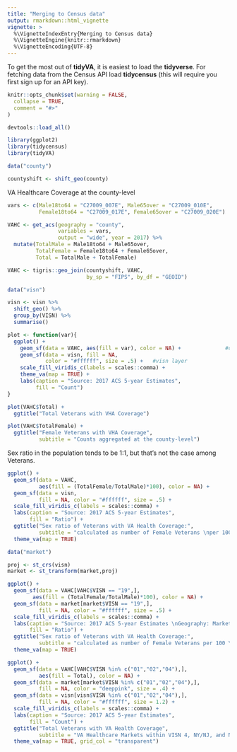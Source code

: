 ```yaml
---
title: "Merging to Census data"
output: rmarkdown::html_vignette
vignette: >
  %\VignetteIndexEntry{Merging to Census data}
  %\VignetteEngine{knitr::rmarkdown}
  %\VignetteEncoding{UTF-8}
---
```


To get the most out of __tidyVA__, it is easiest to load the __tidyverse__.  For fetching data from the Census API load __tidycensus__ (this will require you first sign up for an API key).

```r
knitr::opts_chunk$set(warning = FALSE,
  collapse = TRUE,
  comment = "#>"
)

devtools::load_all()

```


```r
library(ggplot2)
library(tidycensus)
library(tidyVA)

data("county")

countyshift <- shift_geo(county)
```


VA Healthcare Coverage at the county-level

```r

vars <- c(Male18to64 = "C27009_007E", Male65over = "C27009_010E",
          Female18to64 = "C27009_017E", Female65over = "C27009_020E")

VAHC <- get_acs(geography = "county",
                variables = vars,
                output = "wide", year = 2017) %>%
  mutate(TotalMale = Male18to64 + Male65over, 
         TotalFemale = Female18to64 + Female65over,
         Total = TotalMale + TotalFemale)

VAHC <- tigris::geo_join(countyshift, VAHC, 
                         by_sp = "FIPS", by_df = "GEOID")

data("visn")

visn <- visn %>% 
  shift_geo() %>% 
  group_by(VISN) %>% 
  summarise()

```



```r
plot <- function(var){
  ggplot() +
    geom_sf(data = VAHC, aes(fill = var), color = NA) +              #county layer
    geom_sf(data = visn, fill = NA, 
            color = "#ffffff", size = .5) +   #visn layer                 
    scale_fill_viridis_c(labels = scales::comma) +
    theme_va(map = TRUE) + 
    labs(caption = "Source: 2017 ACS 5-year Estimates", 
         fill = "Count")
}

plot(VAHC$Total) + 
  ggtitle("Total Veterans with VHA Coverage")

```



```r

plot(VAHC$TotalFemale) + 
  ggtitle("Female Veterans with VHA Coverage", 
          subtitle = "Counts aggregated at the county-level")

```


Sex ratio in the population tends to be 1:1, but that's not the case among Veterans.  

```r

ggplot() +
  geom_sf(data = VAHC, 
          aes(fill = (TotalFemale/TotalMale)*100), color = NA) +       
  geom_sf(data = visn, 
          fill = NA, color = "#ffffff", size = .5) +                  
  scale_fill_viridis_c(labels = scales::comma) + 
  labs(caption = "Source: 2017 ACS 5-year Estimates", 
       fill = "Ratio") +
  ggtitle("Sex ratio of Veterans with VA Health Coverage:",
          subtitle = "calculated as number of Female Veterans \nper 100 Male Veterans") +
  theme_va(map = TRUE)

```


```r
data("market")

proj <- st_crs(visn)
market <- st_transform(market,proj)

ggplot() +
  geom_sf(data = VAHC[VAHC$VISN == "19",],
        aes(fill = (TotalFemale/TotalMale)*100), color = NA) +
  geom_sf(data = market[market$VISN == "19",], 
          fill = NA, color = "#ffffff", size = .5) +
  scale_fill_viridis_c(labels = scales::comma) +
  labs(caption = "Source: 2017 ACS 5-year Estimates \nGeography: Markets in VISN 19", 
       fill = "Ratio") + 
  ggtitle("Sex ratio of Veterans with VA Health Coverage:",
          subtitle = "calculated as number of Female Veterans per 100 \nMale Veterans at the county-level") +
  theme_va(map = TRUE) 

```

```r

ggplot() +
  geom_sf(data = VAHC[VAHC$VISN %in% c("01","02","04"),],
          aes(fill = Total), color = NA) +
  geom_sf(data = market[market$VISN %in% c("01","02","04"),], 
          fill = NA, color = "deeppink", size = .4) +
  geom_sf(data = visn[visn$VISN %in% c("01","02","04"),], 
          fill = NA, color = "#ffffff", size = 1.2) +
  scale_fill_viridis_c(labels = scales::comma) +
  labs(caption = "Source: 2017 ACS 5-year Estimates", 
       fill = "Count") + 
  ggtitle("Total Veterans with VA Health Coverage", 
          subtitle = "VA Healthcare Markets within VISN 4, NY/NJ, and New England Networks") +
  theme_va(map = TRUE, grid_col = "transparent")

```


